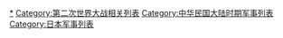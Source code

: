 [[Category:抗日战争|*]]
[[Category:第二次世界大战相关列表|Category:第二次世界大战相关列表]]
[[Category:中华民国大陆时期军事列表|Category:中华民国大陆时期军事列表]]
[[Category:日本军事列表|Category:日本军事列表]]